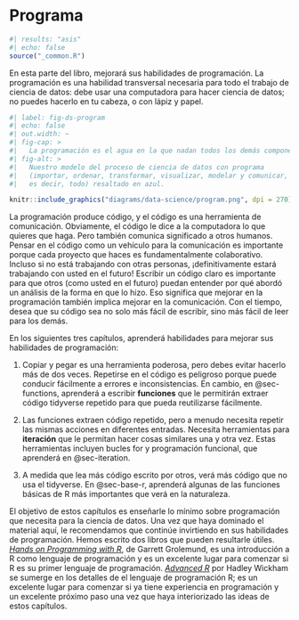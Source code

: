 # Programa {#sec-program-intro .unnumbered}

```r
#| results: "asis"
#| echo: false
source("_common.R")
```

En esta parte del libro, mejorará sus habilidades de programación.
La programación es una habilidad transversal necesaria para todo el trabajo de ciencia de datos: debe usar una computadora para hacer ciencia de datos; no puedes hacerlo en tu cabeza, o con lápiz y papel.

```r
#| label: fig-ds-program
#| echo: false
#| out.width: ~
#| fig-cap: >
#|   La programación es el agua en la que nadan todos los demás componentes.
#| fig-alt: >
#|   Nuestro modelo del proceso de ciencia de datos con programa
#|   (importar, ordenar, transformar, visualizar, modelar y comunicar,
#|   es decir, todo) resaltado en azul.

knitr::include_graphics("diagrams/data-science/program.png", dpi = 270)
```

La programación produce código, y el código es una herramienta de comunicación.
Obviamente, el código le dice a la computadora lo que quieres que haga.
Pero también comunica significado a otros humanos.
Pensar en el código como un vehículo para la comunicación es importante porque cada proyecto que haces es fundamentalmente colaborativo.
Incluso si no está trabajando con otras personas, ¡definitivamente estará trabajando con usted en el futuro!
Escribir un código claro es importante para que otros (como usted en el futuro) puedan entender por qué abordó un análisis de la forma en que lo hizo.
Eso significa que mejorar en la programación también implica mejorar en la comunicación.
Con el tiempo, desea que su código sea no solo más fácil de escribir, sino más fácil de leer para los demás.

En los siguientes tres capítulos, aprenderá habilidades para mejorar sus habilidades de programación:

1.  Copiar y pegar es una herramienta poderosa, pero debes evitar hacerlo más de dos veces.
    Repetirse en el código es peligroso porque puede conducir fácilmente a errores e inconsistencias.
    En cambio, en @sec-functions, aprenderá a escribir **funciones** que le permitirán extraer código tidyverse repetido para que pueda reutilizarse fácilmente.

2.  Las funciones extraen código repetido, pero a menudo necesita repetir las mismas acciones en diferentes entradas.
    Necesita herramientas para **iteración** que le permitan hacer cosas similares una y otra vez.
    Estas herramientas incluyen bucles for y programación funcional, que aprenderá en @sec-iteration.

3.  A medida que lea más código escrito por otros, verá más código que no usa el tidyverse.
    En @sec-base-r, aprenderá algunas de las funciones básicas de R más importantes que verá en la naturaleza.

El objetivo de estos capítulos es enseñarle lo mínimo sobre programación que necesita para la ciencia de datos.
Una vez que haya dominado el material aquí, le recomendamos que continúe invirtiendo en sus habilidades de programación.
Hemos escrito dos libros que pueden resultarle útiles.
[*Hands on Programming with R*](https://rstudio-education.github.io/hopr/), de Garrett Grolemund, es una introducción a R como lenguaje de programación y es un excelente lugar para comenzar si R es su primer lenguaje de programación.
[*Advanced R*](https://adv-r.hadley.nz/) por Hadley Wickham se sumerge en los detalles de el lenguaje de programación R; es un excelente lugar para comenzar si ya tiene experiencia en programación y un excelente próximo paso una vez que haya interiorizado las ideas de estos capítulos.
